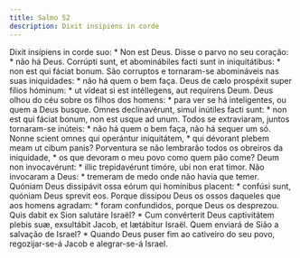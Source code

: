 ```yaml
---
title: Salmo 52
description: Dixit insipiens in corde
---
```


<div class="side-by-side not-content">
  <span>Dixit insípiens in corde suo: * Non est Deus.</span>
  <span>Disse o parvo no seu coração: * não há Deus.</span>
  <span>
    Corrúpti sunt, et abominábiles facti sunt in iniquitátibus: * non est qui
    fáciat bonum.
  </span>
  <span>
    São corruptos e tornaram-se abomináveis nas suas iniquidades: * não há quem
    o bem faça.
  </span>
  <span>
    Deus de cælo prospéxit super fílios hóminum: * ut vídeat si est intéllegens,
    aut requírens Deum.
  </span>
  <span>
    Deus olhou do céu sobre os filhos dos homens: * para ver se há inteligentes,
    ou quem a Deus busque.
  </span>
  <span>
    Omnes declinavérunt, simul inútiles facti sunt: * non est qui fáciat bonum,
    non est usque ad unum.
  </span>
  <span>
    Todos se extraviaram, juntos tornaram-se inúteis: * não há quem o bem faça,
    não há sequer um só.
  </span>
  <span>
    Nonne scient omnes qui operántur iniquitátem, * qui dévorant plebem meam ut
    cibum panis?
  </span>
  <span>
    Porventura se não lembrarão todos os obreiros da iniquidade, * os que
    devoram o meu povo como quem pão come?
  </span>
  <span>
    Deum non invocavérunt: * illic trepidavérunt timóre, ubi non erat timor.
  </span>
  <span>
    Não invocaram a Deus: * tremeram de medo onde não havia que temer.
  </span>
  <span>
    Quóniam Deus dissipávit ossa eórum qui homínibus placent: * confúsi sunt,
    quóniam Deus sprevit eos.
  </span>
  <span>
    Porque dissipou Deus os ossos daqueles que aos homens agradam: * foram
    confundidos, porque Deus os desprezou.
  </span>
  <span>
    Quis dabit ex Sion salutáre Israël? * Cum convérterit Deus captivitátem
    plebis suæ, exsultábit Jacob, et lætábitur Israël.
  </span>
  <span>
    Quem enviará de Sião a salvação de Israel? * Quando Deus puser fim ao
    cativeiro do seu povo, regozijar-se-á Jacob e alegrar-se-á Israel.
  </span>
</div>

